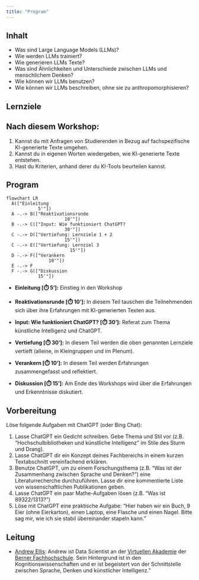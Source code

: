 ```yaml
---
title: "Program"
---
```

<!-- In this workshop, we will investigate how Large Language Models (LLMs) are trained, how they produce text, and what they are capable of. We will also discuss similarities and differences between LLMs and human thought processes. As LLMs become increasingly human-like in their performance, it is important to develop effective ways to describe their behaviour. We will discuss high-level concepts that allow us think about LLMs without falling into the trap of anthropomorphism. -->

## Inhalt

- Was sind Large Language Models (LLMs)?
- Wie werden LLMs trainiert?
- Wie generieren LLMs Texte?
- Was sind Ähnlichkeiten und Unterschiede zwischen LLMs und menschlichem Denken?
- Wie können wir LLMs benutzen?
- Wie können wir LLMs beschreiben, ohne sie zu anthropomorphisieren?

## Lernziele
:::{.callout-tip}
## Nach diesem Workshop:
1) Kannst du mit Anfragen von Studierenden in Bezug auf fachspezifische KI-generierte Texte umgehen.
2) Kannst du in eigenen Worten wiedergeben, wie KI-generierte Texte entstehen.
3) Hast du Kriterien, anhand derer du KI-Tools beurteilen kannst.
:::

<!-- 
- Modell
- Zweck des Tools
- Zielgruppe
- Datenschutz
- Herausgeber + Preismodell
- Offenheit des Codes 
-->

## Program

```mermaid
flowchart LR
  A(["Einleitung
            5'"]) 
  A -.-> B(["Reaktivationsrunde 
                      10'"]) 
  B -.-> C(["Input: Wie funktioniert ChatGPT? 
                      30'"])
  C -.-> D(["Vertiefung: Lernziele 1 + 2 
                      15'"]) 
  C -.-> E(["Vertiefung: Lernziel 3 
                        15'"]) 
  D -.-> F(["Verankern 
                10'"]) 
  E -.-> F
  F -.-> G(["Diskussion 
            15'"])
```

- __Einleitung [⏱️ 5']:__ Einstieg in den Workshop
- __Reaktivationsrunde [⏱️ 10']:__ In diesem Teil tauschen die Teilnehmenden sich über ihre Erfahrungen mit KI-generierten Texten aus.
- __Input: Wie funktioniert ChatGPT? [⏱️ 30']:__ Referat zum Thema künstliche Intelligenz und ChatGPT.
- __Vertiefung [⏱️ 30']:__ In diesem Teil werden die oben genannten Lernziele vertieft (alleine, in Kleingruppen und im Plenum).

- __Verankern [⏱️ 10']:__ In diesem Teil werden Erfahrungen zusammengefasst und reflektiert.
- __Diskussion [⏱️ 15']:__ Am Ende des Workshops wird über die Erfahrungen und Erkenntnisse diskutiert.


## Vorbereitung

Löse folgende Aufgaben mit ChatGPT (oder Bing Chat):

1.	Lasse ChatGPT ein Gedicht schreiben. Gebe Thema und Stil vor (z.B. "Hochschulbibliotheken und künstliche Intelligenz" im Stile des Sturm und Drang).
2.	Lasse ChatGPT dir ein Konzept deines Fachbereichs in einem kurzen Textabschnitt vereinfachend erklären. 
3.	Benutze ChatGPT, um zu einem Forschungsthema (z.B. "Was ist der Zusammenhang zwischen Sprache und Denken?") eine Literaturrecherche durchzuführen. Lasse dir eine kommentierte Liste von wissenschaftlichen Publikationen geben.
4.	Lasse ChatGPT ein paar Mathe-Aufgaben lösen (z.B. "Was ist 89322/1313?")
5.	Löse mit ChatGPT eine praktische Aufgabe: "Hier haben wir ein Buch, 9 Eier (ohne Eierkarton), einen Laptop, eine Flasche und einen Nagel. Bitte sag mir, wie ich sie stabil übereinander stapeln kann."



<!-- ## Tutorials

- [0: Instructions](instructions.qmd). Some instructions on the tools used in the workshop. It would be handy to read this before the workshop starts!
- [1: What is ChatGPT and how does is work?](pages/chatgpt.qmd). A brief introduction to the ChatGPT model, and how it works.
- [2: How do you use ChatGPT?](pages/prompting.qmd). A discussion of what can do, and how to use it correctly.
- [3: Concepts for thinking about ChatGPT](pages/concepts.qmd). A discussion of how to think about ChatGPT, and how it is similar and different to human thought. -->

<!-- ## Quick Start Guide

Qui exercitation voluptate aute Lorem veniam do amet consequat cillum culpa consectetur ea laboris. Dolor occaecat nisi nulla officia occaecat ut enim incididunt non nisi officia duis sint eu. Ad anim aute eu est. Laboris consequat voluptate veniam Lorem voluptate est. Veniam qui cillum nulla ex pariatur non ex nisi ut deserunt quis magna voluptate deserunt occaecat. In mollit ipsum cupidatat nostrud cupidatat ut eiusmod. -->


## Leitung

- [Andrew Ellis](https://www.bfh.ch/en/about-bfh/people/a3xvoqozosua/): 
Andrew ist Data Scientist an der [Virtuellen Akademie](https://virtuelleakademie.ch/) der [Berner Fachhochschule](https://www.bfh.ch/en/). Sein Hintergrund ist in den Kognitionswissenschaften und er ist begeistert von der Schnittstelle zwischen Sprache, Denken und künstlicher Intelligenz."


<!-- ```{mermaid}
journey
    %% title Program
    section Teil 1
      Einführung: 3: Andrew
    section Teil 2
      Reaktivationsrunde: 7: Teilnehmer
    section Teil 3
      Wie funktioniert ChatGPT?: 4: Andrew
    section Teil 4
      Lernziele 1 + 2: 7: Teilnehmer
      Lernziel 3: 7: Teilnehmer
    section Teil 5
      Ankern: 3: Andrew
    section Teil 6
      Diskussion: 7: Andrew, Teilnehmer
``` -->


